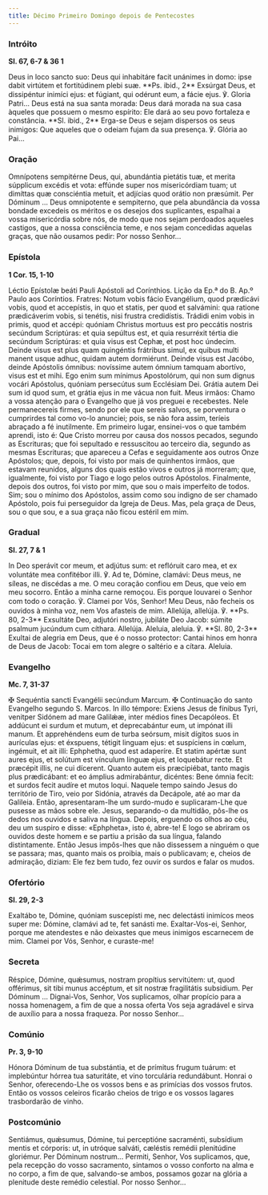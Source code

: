 ```yaml
---
title: Décimo Primeiro Domingo depois de Pentecostes
---
```


### Intróito

**Sl. 67, 6-7 & 36 1**

<div class="side-by-side not-content">
  <span>
    Deus in loco sancto suo: Deus qui inhabitáre facit unánimes in domo: ipse dabit virtútem et
    fortitúdinem plebi suæ. **Ps. ibid., 2** Exsúrgat Deus, et dissipéntur inimíci ejus: et fúgiant,
    qui odérunt eum, a fácie ejus. ℣. Gloria Patri...
  </span>
  <span>
    Deus está na sua santa morada: Deus dará morada na sua casa àqueles que possuem o mesmo
    espírito: Ele dará ao seu povo fortaleza e constância. **Sl. ibid., 2** Erga-se Deus e sejam
    dispersos os seus inimigos: Que aqueles que o odeiam fujam da sua presença. ℣. Glória ao Pai...
  </span>
</div>

### Oração

<div class="side-by-side not-content">
  <span>
    Omnípotens sempitérne Deus, qui, abundántia pietátis tuæ, et merita súpplicum excédis et vota:
    effúnde super nos misericórdiam tuam; ut dimíttas quæ consciéntia metuit, et adjícias quod
    orátio non præsúmit. Per Dóminum ...
  </span>
  <span>
    Deus omnipotente e sempiterno, que pela abundância da vossa bondade excedeis os méritos e os
    desejos dos suplicantes, espalhai a vossa misericórdia sobre nós, de modo que nos sejam
    perdoados aqueles castigos, que a nossa consciência teme, e nos sejam concedidas aquelas graças,
    que não ousamos pedir: Por nosso Senhor...
  </span>
</div>

### Epístola

**1 Cor. 15, 1-10**

<div class="side-by-side not-content">
  <span>Léctio Epístolæ beáti Pauli Apóstoli ad Corínthios.</span>
  <span>Lição da Ep.ª do B. Ap.º Paulo aos Coríntios.</span>
  <span>
    Fratres: Notum vobis fácio Evangélium, quod prædicávi vobis, quod et accepístis, in quo et
    statis, per quod et salvámini: qua ratione prædicáverim vobis, si tenétis, nisi frustra
    credidístis. Trádidi enim vobis in primis, quod et accépi: quóniam Christus mortuus est pro
    peccátis nostris secúndum Scriptúras: et quia sepúltus est, et quia resurréxit tértia die
    secúndum Scriptúras: et quia visus est Cephæ, et post hoc úndecim. Deinde visus est plus quam
    quingéntis frátribus simul, ex quibus multi manent usque adhuc, quidam autem dormiérunt. Deinde
    visus est Jacóbo, deinde Apóstolis ómnibus: novíssime autem ómnium tamquam abortívo, visus est
    et mihi. Ego enim sum mínimus Apostolórum, qui non sum dignus vocári Apóstolus, quóniam
    persecútus sum Ecclésiam Dei. Grátia autem Dei sum id quod sum, et grátia ejus in me vácua non
    fuit.
  </span>
  <span>
    Meus irmãos: Chamo a vossa atenção para o Evangelho que já vos preguei e recebestes. Nele
    permanecereis firmes, sendo por ele que sereis salvos, se porventura o cumprirdes tal como vo-lo
    anunciei; pois, se não fora assim, teríeis abraçado a fé inutilmente. Em primeiro lugar,
    ensinei-vos o que também aprendi, isto é: Que Cristo morreu por causa dos nossos pecados,
    segundo as Escrituras; que foi sepultado e ressuscitou ao terceiro dia, segundo as mesmas
    Escrituras; que apareceu a Cefas e seguidamente aos outros Onze Apóstolos; que, depois, foi
    visto por mais de quinhentos irmãos, que estavam reunidos, alguns dos quais estão vivos e outros
    já morreram; que, igualmente, foi visto por Tiago e logo pelos outros Apóstolos. Finalmente,
    depois dos outros, foi visto por mim, que sou o mais imperfeito de todos. Sim; sou o mínimo dos
    Apóstolos, assim como sou indigno de ser chamado Apóstolo, pois fui perseguidor da Igreja de
    Deus. Mas, pela graça de Deus, sou o que sou, e a sua graça não ficou estéril em mim.
  </span>
</div>

### Gradual

**Sl. 27, 7 & 1**

<div class="side-by-side not-content">
  <span>
    In Deo sperávit cor meum, et adjútus sum: et reflóruit caro mea, et ex voluntáte mea confitébor
    illi. ℣. Ad te, Dómine, clamávi: Deus meus, ne síleas, ne discédas a me.
  </span>
  <span>
    O meu coração confiou em Deus, que veio em meu socorro. Então a minha carne remoçou. Eis porque
    louvarei o Senhor com todo o coração. ℣. Clamei por Vós, Senhor! Meu Deus, não fecheis os
    ouvidos à minha voz, nem Vos afasteis de mim.
  </span>
  <span>
    Allelúja, allelúja. ℣. **Ps. 80, 2-3** Exsultáte Deo, adjutóri nostro, jubiláte Deo Jacob:
    súmite psalmum jucúndum cum cíthara. Allelúja.
  </span>
  <span>
    Aleluia, aleluia. ℣. **Sl. 80, 2-3** Exultai de alegria em Deus, que é o nosso protector: Cantai
    hinos em honra de Deus de Jacob: Tocai em tom alegre o saltério e a cítara. Aleluia.
  </span>
</div>

### Evangelho

**Mc. 7, 31-37**

<div class="side-by-side not-content">
  <span>
    <span class="text-red-500">✠</span> Sequéntia sancti Evangélii secúndum Marcum.
  </span>
  <span>
    <span class="text-red-500">✠</span> Continuação do santo Evangelho segundo S. Marcos.
  </span>
  <span>
    In illo témpore: Exiens Jesus de fínibus Tyri, venitper Sidónem ad mare Galilǽæ, inter médios
    fines Decapóleos. Et addúcunt ei surdum et mutum, et deprecabántur eum, ut impónat illi manum.
    Et apprehéndens eum de turba seórsum, misit dígitos suos in aurículas ejus: et éxspuens, tétigit
    linguam ejus: et suspíciens in cœlum, ingémuit, et ait illi: Ephphetha, quod est adaperíre. Et
    statim apértæ sunt aures ejus, et solútum est vínculum linguæ ejus, et loquebátur recte. Et
    præcépit illis, ne cui dícerent. Quanto autem eis præcipiébat, tanto magis plus prædicábant: et
    eo ámplius admirabántur, dicéntes: Bene ómnia fecit: et surdos fecit audíre et mutos loqui.
  </span>
  <span>
    Naquele tempo saindo Jesus do território de Tiro, veio por Sidónia, através da Decápole, até ao
    mar da Galileia. Então, apresentaram-lhe um surdo-mudo e suplicaram-Lhe que pusesse as mãos
    sobre ele. Jesus, separando-o da multidão, pôs-lhe os dedos nos ouvidos e saliva na língua.
    Depois, erguendo os olhos ao céu, deu um suspiro e disse: «Ephpheta», isto é, abre-te! E logo se
    abriram os ouvidos deste homem e se partiu a prisão da sua língua, falando distintamente. Então
    Jesus impôs-lhes que não dissessem a ninguém o que se passara; mas, quanto mais os proibia, mais
    o publicavam; e, cheios de admiração, diziam: Ele fez bem tudo, fez ouvir os surdos e falar os
    mudos.
  </span>
</div>

### Ofertório

**Sl. 29, 2-3**

<div class="side-by-side not-content">
  <span>
    Exaltábo te, Dómine, quóniam suscepísti me, nec delectásti inimícos meos super me: Dómine,
    clamávi ad te, fet sanásti me.
  </span>
  <span>
    Exaltar-Vos-ei, Senhor, porque me atendestes e não deixastes que meus inimigos escarnecem de
    mim. Clamei por Vós, Senhor, e curaste-me!
  </span>
</div>

### Secreta

<div class="side-by-side not-content">
  <span>
    Réspice, Dómine, quǽsumus, nostram propítius servitútem: ut, quod offérimus, sit tibi munus
    accéptum, et sit nostræ fragilitátis subsidium. Per Dóminum ...
  </span>
  <span>
    Dignai-Vos, Senhor, Vos suplicamos, olhar propício para a nossa homenagem, a fim de que a nossa
    oferta Vos seja agradável e sirva de auxílio para a nossa fraqueza. Por nosso Senhor...
  </span>
</div>

### Comúnio

**Pr. 3, 9-10**

<div class="side-by-side not-content">
  <span>
    Hónora Dóminum de tua substántia, et de prímitus frugum tuárum: et implebúntur hórrea tua
    saturitáte, et vino torculária redundábunt.
  </span>
  <span>
    Honrai o Senhor, oferecendo-Lhe os vossos bens e as primícias dos vossos frutos. Então os vossos
    celeiros ficarão cheios de trigo e os vossos lagares trasbordarão de vinho.
  </span>
</div>

### Postcomúnio

<div class="side-by-side not-content">
  <span>
    Sentiámus, quǽsumus, Dómine, tui perceptióne sacraménti, subsídium mentis et córporis: ut, in
    utróque salváti, cæléstis remédii plenitúdine gloriémur. Per Dóminum nostrum...
  </span>
  <span>
    Permiti, Senhor, Vos suplicamos, que, pela recepção do vosso sacramento, sintamos o vosso
    conforto na alma e no corpo, a fim de que, salvando-se ambos, possamos gozar na glória a
    plenitude deste remédio celestial. Por nosso Senhor...
  </span>
</div>
